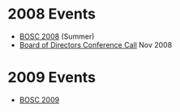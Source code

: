 =2008 Events=
* [[BOSC 2008]] (Summer)
* [[Minutes:2008 ConfCall|Board of Directors Conference Call]] Nov 2008

=2009 Events=
* [[BOSC 2009]]